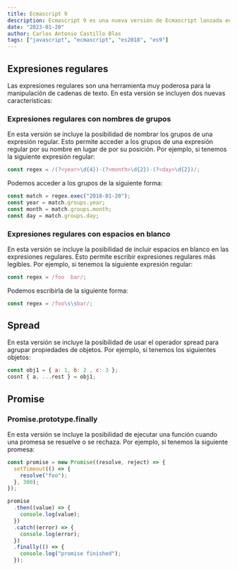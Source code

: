 ```yaml
---
title: Ecmascript 9
description: Ecmascript 9 es una nueva versión de Ecmascript lanzada en 2018. En esta versión se incluyen nuevas características las cuales se detallan en este artículo.
date: "2023-01-20"
author: Carlos Antonio Castillo Blas
tags: ["javascript", "ecmascript", "es2018", "es9"]
---
```


## Expresiones regulares

Las expresiones regulares son una herramienta muy poderosa para la manipulación de cadenas de texto. En esta versión se incluyen dos nuevas características:

### Expresiones regulares con nombres de grupos

En esta versión se incluye la posibilidad de nombrar los grupos de una expresión regular. Esto permite acceder a los grupos de una expresión regular por su nombre en lugar de por su posición. Por ejemplo, si tenemos la siguiente expresión regular:

```js
const regex = /(?<year>\d{4})-(?<month>\d{2})-(?<day>\d{2})/;
```

Podemos acceder a los grupos de la siguiente forma:

```js
const match = regex.exec("2018-01-20");
const year = match.groups.year;
const month = match.groups.month;
const day = match.groups.day;
```

### Expresiones regulares con espacios en blanco

En esta versión se incluye la posibilidad de incluir espacios en blanco en las expresiones regulares. Esto permite escribir expresiones regulares más legibles. Por ejemplo, si tenemos la siguiente expresión regular:

```js
const regex = /foo  bar/;
```

Podemos escribirla de la siguiente forma:

```js
const regex = /foo\s\sbar/;
```

## Spread

En esta versión se incluye la posibilidad de usar el operador spread para agrupar propiedades de objetos. Por ejemplo, si tenemos los siguientes objetos:

```js
const obj1 = { a: 1, b: 2 , c: 3 };
cosnt { a, ...rest } = obj1;
```

## Promise

### Promise.prototype.finally

En esta versión se incluye la posibilidad de ejecutar una función cuando una promesa se resuelve o se rechaza. Por ejemplo, si tenemos la siguiente promesa:

```js
const promise = new Promise((resolve, reject) => {
  setTimeout(() => {
    resolve("foo");
  }, 300);
});

promise
  .then((value) => {
    console.log(value);
  })
  .catch((error) => {
    console.log(error);
  })
  .finally(() => {
    console.log("promise finished");
  });
```
